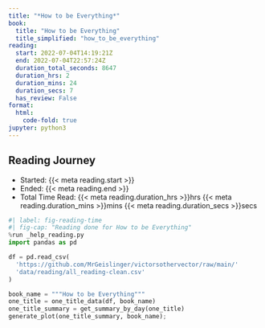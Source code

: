 ```yaml
---
title: "*How to be Everything*"
book:
  title: "How to be Everything"
  title_simplified: "how_to_be_everything"
reading:
  start: 2022-07-04T14:19:21Z
  end: 2022-07-04T22:57:24Z
  duration_total_seconds: 8647
  duration_hrs: 2
  duration_mins: 24
  duration_secs: 7
  has_review: False
format:
  html:
    code-fold: true
jupyter: python3
---
```


## Reading Journey

* Started: {{< meta reading.start >}}
* Ended: {{< meta reading.end >}}
* Total Time Read: {{< meta reading.duration_hrs >}}hrs {{< meta reading.duration_mins >}}mins {{< meta reading.duration_secs >}}secs

```python
#| label: fig-reading-time
#| fig-cap: "Reading done for How to be Everything"
%run _help_reading.py
import pandas as pd

df = pd.read_csv(
  'https://github.com/MrGeislinger/victorsothervector/raw/main/'
  'data/reading/all_reading-clean.csv'
)

book_name = """How to be Everything"""
one_title = one_title_data(df, book_name)
one_title_summary = get_summary_by_day(one_title)
generate_plot(one_title_summary, book_name);
```
